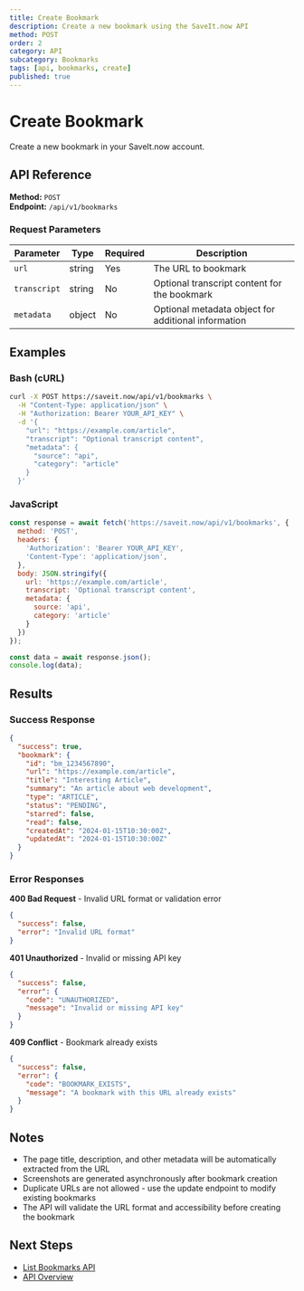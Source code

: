 ```yaml
---
title: Create Bookmark
description: Create a new bookmark using the SaveIt.now API
method: POST
order: 2
category: API
subcategory: Bookmarks
tags: [api, bookmarks, create]
published: true
---
```


# Create Bookmark

Create a new bookmark in your SaveIt.now account.

## API Reference

**Method:** `POST`  
**Endpoint:** `/api/v1/bookmarks`

### Request Parameters

| Parameter | Type | Required | Description |
|-----------|------|----------|-------------|
| `url` | string | Yes | The URL to bookmark |
| `transcript` | string | No | Optional transcript content for the bookmark |
| `metadata` | object | No | Optional metadata object for additional information |

## Examples

### Bash (cURL)

```bash
curl -X POST https://saveit.now/api/v1/bookmarks \
  -H "Content-Type: application/json" \
  -H "Authorization: Bearer YOUR_API_KEY" \
  -d '{
    "url": "https://example.com/article",
    "transcript": "Optional transcript content",
    "metadata": {
      "source": "api",
      "category": "article"
    }
  }'
```

### JavaScript

```javascript
const response = await fetch('https://saveit.now/api/v1/bookmarks', {
  method: 'POST',
  headers: {
    'Authorization': 'Bearer YOUR_API_KEY',
    'Content-Type': 'application/json',
  },
  body: JSON.stringify({
    url: 'https://example.com/article',
    transcript: 'Optional transcript content',
    metadata: {
      source: 'api',
      category: 'article'
    }
  })
});

const data = await response.json();
console.log(data);
```


## Results

### Success Response

```json
{
  "success": true,
  "bookmark": {
    "id": "bm_1234567890",
    "url": "https://example.com/article",
    "title": "Interesting Article",
    "summary": "An article about web development",
    "type": "ARTICLE",
    "status": "PENDING",
    "starred": false,
    "read": false,
    "createdAt": "2024-01-15T10:30:00Z",
    "updatedAt": "2024-01-15T10:30:00Z"
  }
}
```

### Error Responses

**400 Bad Request** - Invalid URL format or validation error
```json
{
  "success": false,
  "error": "Invalid URL format"
}
```

**401 Unauthorized** - Invalid or missing API key
```json
{
  "success": false,
  "error": {
    "code": "UNAUTHORIZED",
    "message": "Invalid or missing API key"
  }
}
```

**409 Conflict** - Bookmark already exists
```json
{
  "success": false,
  "error": {
    "code": "BOOKMARK_EXISTS",
    "message": "A bookmark with this URL already exists"
  }
}
```

## Notes

- The page title, description, and other metadata will be automatically extracted from the URL
- Screenshots are generated asynchronously after bookmark creation
- Duplicate URLs are not allowed - use the update endpoint to modify existing bookmarks
- The API will validate the URL format and accessibility before creating the bookmark

## Next Steps

- [List Bookmarks API](/docs/api-bookmarks-list)
- [API Overview](/docs/api-overview)